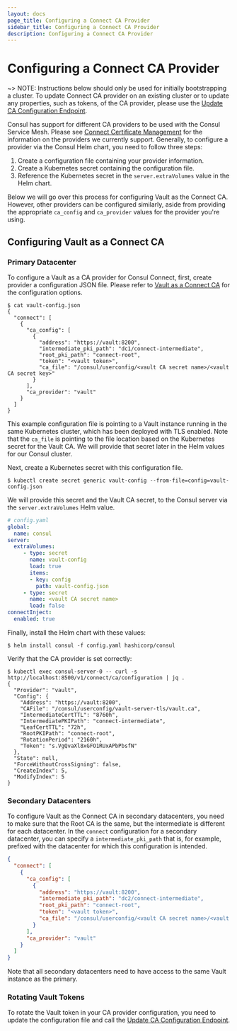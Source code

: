 ```yaml
---
layout: docs
page_title: Configuring a Connect CA Provider
sidebar_title: Configuring a Connect CA Provider
description: Configuring a Connect CA Provider
---
```


# Configuring a Connect CA Provider

~> NOTE: Instructions below should only be used for initially bootstrapping a cluster.
To update Connect CA provider on an existing cluster or to update any properties, such as tokens, of the CA provider,
please use the [Update CA Configuration Endpoint](/api/connect/ca#update-ca-configuration).

Consul has support for different CA providers to be used with the Consul Service Mesh.
Please see [Connect Certificate Management](/docs/connect/ca) for the information on the providers
we currently support.
Generally, to configure a provider via the Consul Helm chart, you need to follow three steps:

1. Create a configuration file containing your provider information.
1. Create a Kubernetes secret containing the configuration file.
1. Reference the Kubernetes secret in the `server.extraVolumes` value in the Helm chart.

Below we will go over this process for configuring Vault as the Connect CA.
However, other providers can be configured similarly, aside from providing the appropriate `ca_config`
and `ca_provider` values for the provider you're using.

## Configuring Vault as a Connect CA

### Primary Datacenter

To configure a Vault as a CA provider for Consul Connect,
first, create provider a configuration JSON file.
Please refer to [Vault as a Connect CA](/docs/connect/ca/vault) for the configuration options.

```shell-session
$ cat vault-config.json
{
  "connect": [
    {
      "ca_config": [
        {
          "address": "https://vault:8200",
          "intermediate_pki_path": "dc1/connect-intermediate",
          "root_pki_path": "connect-root",
          "token": "<vault token>",
          "ca_file": "/consul/userconfig/<vault CA secret name>/<vault CA secret key>"
        }
      ],
      "ca_provider": "vault"
    }
  ]
}
```

This example configuration file is pointing to a Vault instance running in the same Kubernetes cluster,
which has been deployed with TLS enabled. Note that the `ca_file` is pointing to the file location
based on the Kubernetes secret for the Vault CA.
We will provide that secret later in the Helm values for our Consul cluster.

Next, create a Kubernetes secret with this configuration file.

```shell-session
$ kubectl create secret generic vault-config --from-file=config=vault-config.json
```

We will provide this secret and the Vault CA secret, to the Consul server via the
`server.extraVolumes` Helm value.

```yaml
# config.yaml
global:
  name: consul
server:
  extraVolumes:
     - type: secret
       name: vault-config
       load: true
       items:
       - key: config
         path: vault-config.json
     - type: secret
       name: <vault CA secret name>
       load: false
connectInject:
  enabled: true
```

Finally, install the Helm chart with these values:

```shell-session
$ helm install consul -f config.yaml hashicorp/consul
```

Verify that the CA provider is set correctly:

```shell-session
$ kubectl exec consul-server-0 -- curl -s http://localhost:8500/v1/connect/ca/configuration | jq .
{
  "Provider": "vault",
  "Config": {
    "Address": "https://vault:8200",
    "CAFile": "/consul/userconfig/vault-server-tls/vault.ca",
    "IntermediateCertTTL": "8760h",
    "IntermediatePKIPath": "connect-intermediate",
    "LeafCertTTL": "72h",
    "RootPKIPath": "connect-root",
    "RotationPeriod": "2160h",
    "Token": "s.VgQvaXl8xGFO1RUxAPbPbsfN"
  },
  "State": null,
  "ForceWithoutCrossSigning": false,
  "CreateIndex": 5,
  "ModifyIndex": 5
}
```

### Secondary Datacenters

To configure Vault as the Connect CA in secondary datacenters, you need to make sure that the Root CA is the same,
but the intermediate is different for each datacenter. In the `connect` configuration for a secondary datacenter,
you can specify a `intermediate_pki_path` that is, for example, prefixed with the datacenter
for which this configuration is intended.

```json
{
  "connect": [
    {
      "ca_config": [
        {
          "address": "https://vault:8200",
          "intermediate_pki_path": "dc2/connect-intermediate",
          "root_pki_path": "connect-root",
          "token": "<vault token>",
          "ca_file": "/consul/userconfig/<vault CA secret name>/<vault CA secret key>"
        }
      ],
      "ca_provider": "vault"
    }
  ]
}
```

Note that all secondary datacenters need to have access to the same Vault instance as the primary.

### Rotating Vault Tokens

To rotate the Vault token in your CA provider configuration, you need to update the configuration file
and call the [Update CA Configuration Endpoint](/api/connect/ca#update-ca-configuration).
